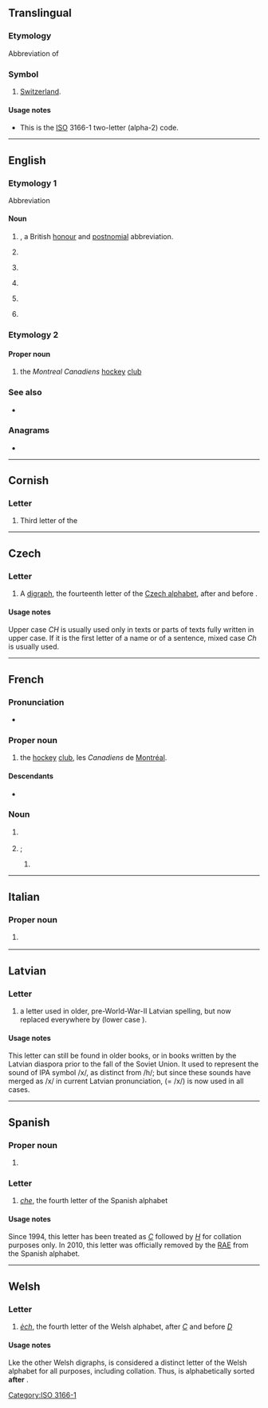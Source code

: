 {{also|Appendix:Variations of "ch"}}
==Translingual==

===Etymology===
Abbreviation of {{der|mul|la|-}} {{m|la||[[confoederatio|Confoederatio]] [[Helvetica]]|Swiss confederation}}

===Symbol===
{{head|mul|symbol}}

# [[Switzerland]].

====Usage notes====
* This is the [[ISO]] 3166-1 two-letter (alpha-2) code.

[[Category:ISO 3166-1]]

----

==English==

===Etymology 1===
Abbreviation

====Noun====
{{en-noun|~}}

# {{init of|en|[[companion]] of [[honour]]|nodot=1}}, a British [[honour]] and [[postnomial]] abbreviation.
# {{abbreviation of|en|heavy cruiser}}
# {{lb|en|US|army|aviation}} {{initialism of|en|cargo helicopter}}
# {{lb|en|set theory}} {{init of|en|continuum hypothesis}}
# {{lb|en|medicine}} {{initialism of|en|cluster headache}}
# {{initialism of|en|central heating}}

===Etymology 2===
{{bor|en|fr|CH}}

====Proper noun====
# {{lb|en|Canada}} the ''Montreal Canadiens'' [[hockey]] [[club]]

===See also===
* {{pedia|lang=en|Order of the Companions of Honour}}

===Anagrams===
* {{anagrams|en|a=ch|H&C|H/C|HC|h/c}}

----

==Cornish==

===Letter===
{{head|kw|letter|upper case||lower case|ch}}

# Third letter of the {{w|Cornish Alphabet}}

----

==Czech==

===Letter===
{{head|cs|letter|upper case||lower case|ch|mixed case|Ch}}

# A [[digraph]], the fourteenth letter of the [[w:Czech alphabet|Czech alphabet]], after {{m|cs|H}} and before {{m|cs|I}}.

====Usage notes====
Upper case ''CH'' is usually used only in texts or parts of texts fully written in upper case. If it is the first letter of a name or of a sentence, mixed case ''Ch'' is usually used.

----

==French==

===Pronunciation===
* {{fr-IPA|cé-ache}}

===Proper noun===
{{fr-proper noun|m-p}}

# {{lb|fr|Canada}} the [[hockey]] [[club]], les ''Canadiens'' de [[Montréal]].

====Descendants====
* {{desc|en|CH}}

===Noun===
{{fr-noun|m}}

# {{abbreviation of|fr|centre hospitalier}} {{gloss|lit. ''hospital center''}}
#: {{cot|fr|CHU|CHSLD|CLSC|CSSS|CISSS|CIUSSS}}
# {{m|en|HC|gloss=hockey club}}; {{initialism of|fr|[[club]] de [[hockey]]}}
## {{abbreviation of|fr|club de [[hockey sur glace]]}}

----

==Italian==

===Proper noun===
{{it-proper noun}}

# {{abbreviation of|it|Chieti|nodot=1}} {{gloss|Italian town in Abruzzo}}

----

==Latvian==

===Letter===
{{head|lv|letter|upper case||lower case|ch|mixed case|Ch}}

# a letter used in older, pre-World-War-II Latvian spelling, but now replaced everywhere by {{l|lv|H}} (lower case {{l|lv|h}}).

====Usage notes====
This letter can still be found in older books, or in books written by the Latvian diaspora prior to the fall of the Soviet Union. It used to represent the sound of IPA symbol /x/, as distinct from /h/; but since these sounds have merged as /x/ in current Latvian pronunciation, <h> (= /x/) is now used in all cases.

----

==Spanish==

===Proper noun===
{{es-proper noun}}

# {{abbreviation of|es|Chihuahua|nodot=1}} {{gloss|Mexican state}}

===Letter===
{{head|es|letter|upper case||lower case|ch|mixed case|Ch}}

# ''[[che]]'', the fourth letter of the Spanish alphabet

====Usage notes====
Since 1994, this letter has been treated as ''[[C]]'' followed by ''[[H]]'' for collation purposes only. In 2010, this letter was officially removed by the [[RAE]] from the Spanish alphabet.

----

==Welsh==

===Letter===
{{head|cy|letter|upper case||lower case|ch|mixed case|Ch}}

# ''[[èch]]'', the fourth letter of the Welsh alphabet, after ''[[C]]'' and before ''[[D]]''

====Usage notes====
Lke the other Welsh digraphs, {{m|cy|CH}} is considered a distinct letter of the Welsh alphabet for all purposes, including collation. Thus, {{m|cy|chwech|CHWECH}} is alphabetically sorted '''after''' {{m|cy|cyllell|CYLLELL}}.